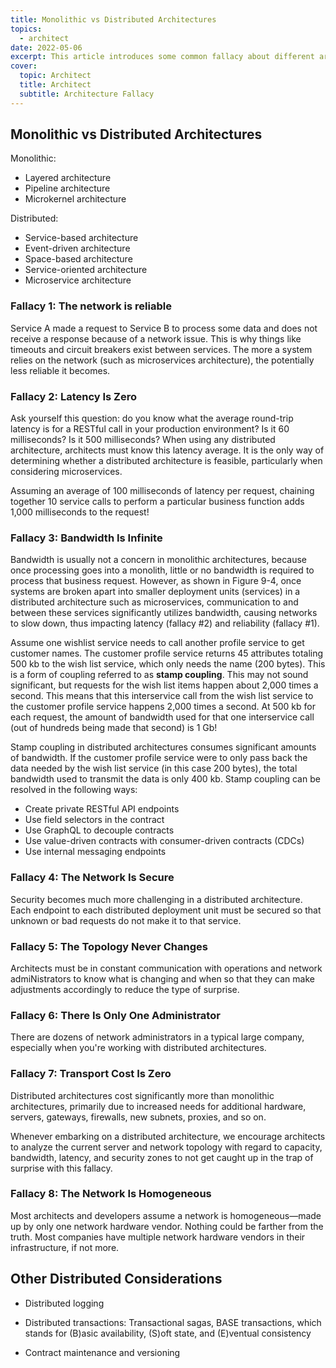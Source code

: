 ```yaml
---
title: Monolithic vs Distributed Architectures
topics:
  - architect
date: 2022-05-06
excerpt: This article introduces some common fallacy about different architectural styles.
cover:
  topic: Architect
  title: Architect
  subtitle: Architecture Fallacy
---
```


## Monolithic vs Distributed Architectures

Monolithic:

- Layered architecture
- Pipeline architecture
- Microkernel architecture

Distributed:

- Service-based architecture
- Event-driven architecture
- Space-based architecture
- Service-oriented architecture
- Microservice architecture

### Fallacy 1: The network is reliable

Service A made a request to Service B to process some data and does not receive a response because of a network issue.
This is why things like timeouts and circuit breakers exist between services. The more a system relies on the network
(such as microservices architecture), the potentially less reliable it becomes.

### Fallacy 2: Latency Is Zero

Ask yourself this question: do you know what the average round-trip latency is for a RESTful call in your production
environment? Is it 60 milliseconds? Is it 500 milliseconds? When using any distributed architecture, architects must
know this latency average. It is the only way of determining whether a distributed architecture is feasible,
particularly when considering microservices.

Assuming an average of 100 milliseconds of latency per request, chaining together 10 service calls to perform a
particular business function adds 1,000 milliseconds to the request!

### Fallacy 3: Bandwidth Is Infinite

Bandwidth is usually not a concern in monolithic architectures, because once processing goes into a monolith, little or
no bandwidth is required to process that business request. However, as shown in Figure 9-4, once systems are broken
apart into smaller deployment units (services) in a distributed architecture such as microservices, communication to and
between these services significantly utilizes bandwidth, causing networks to slow down, thus impacting latency (fallacy
#2) and reliability (fallacy #1).

Assume one wishlist service needs to call another profile service to get customer names. The customer profile service
returns 45 attributes totaling 500 kb to the wish list service, which only needs the name (200 bytes). This is a form of
coupling referred to as **stamp coupling**. This may not sound significant, but requests for the wish list items happen
about 2,000 times a second. This means that this interservice call from the wish list service to the customer profile
service happens 2,000 times a second. At 500 kb for each request, the amount of bandwidth used for that one interservice
call (out of hundreds being made that second) is 1 Gb!

Stamp coupling in distributed architectures consumes significant amounts of bandwidth. If the customer profile service
were to only pass back the data needed by the wish list service (in this case 200 bytes), the total bandwidth used to
transmit the data is only 400 kb. Stamp coupling can be resolved in the following ways:

- Create private RESTful API endpoints
- Use field selectors in the contract
- Use GraphQL to decouple contracts
- Use value-driven contracts with consumer-driven contracts (CDCs)
- Use internal messaging endpoints

### Fallacy 4: The Network Is Secure

Security becomes much more challenging in a distributed architecture. Each endpoint to each distributed deployment unit
must be secured so that unknown or bad requests do not make it to that service.

### Fallacy 5: The Topology Never Changes

Architects must be in constant communication with operations and network admiNistrators to know what is changing and
when so that they can make adjustments accordingly to reduce the type of surprise.

### Fallacy 6: There Is Only One Administrator

There are dozens of network administrators in a typical large company, especially when you're working with distributed
architectures.

### Fallacy 7: Transport Cost Is Zero

Distributed architectures cost significantly more than monolithic architectures, primarily due to increased needs for
additional hardware, servers, gateways, firewalls, new subnets, proxies, and so on.

Whenever embarking on a distributed architecture, we encourage architects to analyze the current server and network
topology with regard to capacity, bandwidth, latency, and security zones to not get caught up in the trap of surprise
with this fallacy.

### Fallacy 8: The Network Is Homogeneous

Most architects and developers assume a network is homogeneous—made up by only one network hardware vendor. Nothing
could be farther from the truth. Most companies have multiple network hardware vendors in their infrastructure, if not
more.

## Other Distributed Considerations

- Distributed logging

- Distributed transactions: Transactional sagas, BASE transactions, which stands for (B)asic availability, (S)oft state,
  and (E)ventual consistency

- Contract maintenance and versioning
